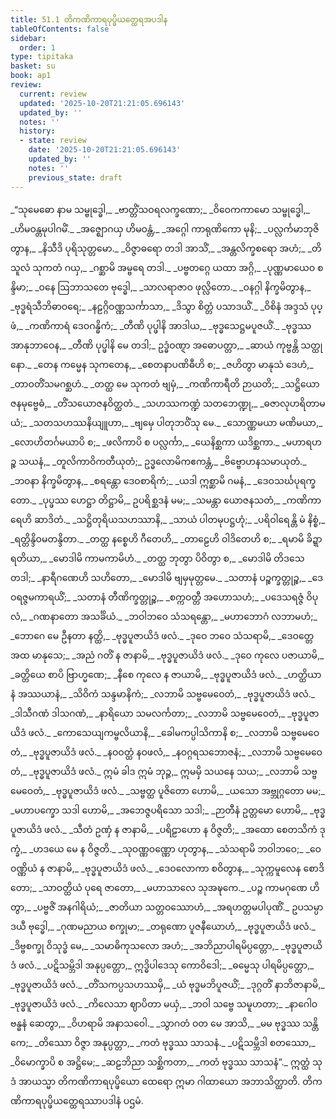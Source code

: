 ```yaml
---
title: 51.1 တိကဏိကာရပုပ္ဖိယတ္ထေရအပဒါန
tableOfContents: false
sidebar:
  order: 1
type: tipitaka
basket: su
book: ap1
review:
  current: review
  updated: '2025-10-20T21:21:05.696143'
  updated_by: ''
  notes: ''
  history:
  - state: review
    date: '2025-10-20T21:21:05.696143'
    updated_by: ''
    notes: ''
    previous_state: draft
---
```



<DynamicBreadcrumb />


<ReviewStatus review={frontmatter.review} showDetails={true} />

<HypothesisAnnotation frontmatter={frontmatter} />

<Division number="1" book="ap1" e="ch" v="20" p="429">

<Paragraph number="6568" type="verses" book="ap1">
_“သုမေဓော နာမ သမ္ဗုဒ္ဓေါ,_  
_ဗာတ္တိံသဝရလက္ခဏော;_  
_ဝိဝေကကာမော သမ္ဗုဒ္ဓေါ,_  
_ဟိမဝန္တမုပါဂမိံ._  

</Paragraph>

</Division>
<Division number="2" book="ap1" e="ch" v="20" p="429">

<Paragraph number="6569" type="verses" book="ap1">
_အဇ္ဈောဂယှ ဟိမဝန္တံ,_  
_အဂ္ဂေါ ကာရုဏိကော မုနိ;_  
_ပလ္လင်္ကမာဘုဇိတွာန,_  
_နိသီဒိ ပုရိသုတ္တမော._  

</Paragraph>

</Division>
<Division number="3" book="ap1" e="ch" v="20" p="429">

<Paragraph number="6570" type="verses" book="ap1">
_ဝိဇ္ဇာဓရော တဒါ အာသိံ,_  
_အန္တလိက္ခစရော အဟံ;_  
_တိသူလံ သုကတံ ဂယှ,_  
_ဂစ္ဆာမိ အမ္ဗရေ တဒါ._  

</Paragraph>

</Division>
<Division number="4" book="ap1" e="ch" v="20" p="429">

<Paragraph number="6571" type="verses" book="ap1">
_ပဗ္ဗတဂ္ဂေ ယထာ အဂ္ဂိ,_  
_ပုဏ္ဏမာယေဝ စန္ဒိမာ;_  
_ဝနေ ဩဘာသတေ ဗုဒ္ဓေါ,_  
_သာလရာဇာဝ ဖုလ္လိတော._  

</Paragraph>

</Division>
<Division number="5" book="ap1" e="ch" v="20" p="429">

<Paragraph number="6572" type="verses" book="ap1">
_ဝနဂ္ဂါ နိက္ခမိတွာန,_  
_ဗုဒ္ဓရံသီဘိဓာဝရေ;_  
_နဠဂ္ဂိဝဏ္ဏသင်္ကာသာ,_  
_ဒိသွာ စိတ္တံ ပသာဒယိံ._  

</Paragraph>

</Division>
<Division number="6" book="ap1" e="ch" v="20" p="429">

<Paragraph number="6573" type="verses" book="ap1">
_ဝိစိနံ အဒ္ဒသံ ပုပ္ဖံ,_  
_ကဏိကာရံ ဒေဝဂန္ဓိကံ;_  
_တီဏိ ပုပ္ဖါနိ အာဒါယ,_  
_ဗုဒ္ဓသေဋ္ဌမပူဇယိံ._  

</Paragraph>

</Division>
<Division number="7" book="ap1" e="ch" v="20" p="429">

<Paragraph number="6574" type="verses" book="ap1">
_ဗုဒ္ဓဿ အာနုဘာဝေန,_  
_တီဏိ ပုပ္ဖါနိ မေ တဒါ;_  
ဥဒ္ဓံဝဏ္ဋာ အဓောပတ္တာ,_  
_ဆာယံ ကုဗ္ဗန္တိ သတ္ထုနော._  

</Paragraph>

</Division>
<Division number="8" book="ap1" e="ch" v="20" p="429">

<Paragraph number="6575" type="verses" book="ap1">
_တေန ကမ္မေန သုကတေန,_  
_စေတနာပဏိဓီဟိ စ;_  
_ဇဟိတွာ မာနုသံ ဒေဟံ,_  
_တာဝတိံသမဂစ္ဆဟံ._  

</Paragraph>

</Division>
<Division number="9" book="ap1" e="ch" v="20" p="429">

<Paragraph number="6576" type="verses" book="ap1">
_တတ္ထ မေ သုကတံ ဗျမှံ,_  
_ကဏိကာရီတိ ဉာယတိ;_  
_သဋ္ဌိယောဇနမုဗ္ဗေဓံ,_  
_တိံသယောဇနဝိတ္ထတံ._  

</Paragraph>

</Division>
<Division number="10" book="ap1" e="ch" v="20" p="429">

<Paragraph number="6577" type="verses" book="ap1">
_သဟဿကဏ္ဍံ သတဘေဏ္ဍု,_  
_ဓဇာလုဟရိတာမယံ;_  
_သတသဟဿနိယျူဟာ,_  
_ဗျမှေ ပါတုဘဝိံသု မေ._  

</Paragraph>

</Division>
<Division number="11" book="ap1" e="ch" v="20" p="429">

<Paragraph number="6578" type="verses" book="ap1">
_သောဏ္ဏမယာ မဏိမယာ,_  
_လောဟိတင်္ဂမယာပိ စ;_  
_ဖလိကာပိ စ ပလ္လင်္ကာ,_  
_ယေနိစ္ဆကာ ယဒိစ္ဆကာ._  

</Paragraph>

</Division>
<Division number="12" book="ap1" e="ch" v="20" p="430">

<Paragraph number="6579" type="verses" book="ap1">
_မဟာရဟဉ္စ သယနံ,_  
_တူလိကာဝိကတီယုတံ;_  
ဥဒ္ဓလောမိကဧကန္တံ,_  
_ဗိဗ္ဗောဟနသမာယုတံ._  

</Paragraph>

</Division>
<Division number="13" book="ap1" e="ch" v="20" p="430">

<Paragraph number="6580" type="verses" book="ap1">
_ဘဝနာ နိက္ခမိတွာန,_  
_စရန္တော ဒေဝစာရိကံ;_  
_ယဒါ ဣစ္ဆာမိ ဂမနံ,_  
_ဒေဝသင်္ဃပုရက္ခတော._  

</Paragraph>

</Division>
<Division number="14" book="ap1" e="ch" v="20" p="430">

<Paragraph number="6581" type="verses" book="ap1">
_ပုပ္ဖဿ ဟေဋ္ဌာ တိဋ္ဌာမိ,_  
ဥပရိစ္ဆဒနံ မမ;_  
_သမန္တာ ယောဇနသတံ,_  
_ကဏိကာရေဟိ ဆာဒိတံ._  

</Paragraph>

</Division>
<Division number="15" book="ap1" e="ch" v="20" p="430">

<Paragraph number="6582" type="verses" book="ap1">
_သဋ္ဌိတုရိယသဟဿာနိ,_  
_သာယံ ပါတမုပဋ္ဌဟုံ;_  
_ပရိဝါရေန္တိ မံ နိစ္စံ,_  
_ရတ္တိန္ဒိဝမတန္ဒိတာ._  

</Paragraph>

</Division>
<Division number="16" book="ap1" e="ch" v="20" p="430">

<Paragraph number="6583" type="verses" book="ap1">
_တတ္ထ နစ္စေဟိ ဂီတေဟိ,_  
_တာဠေဟိ ဝါဒိတေဟိ စ;_  
_ရမာမိ ခိဍ္ဍာရတိယာ,_  
_မောဒါမိ ကာမကာမိဟံ._  

</Paragraph>

</Division>
<Division number="17" book="ap1" e="ch" v="20" p="430">

<Paragraph number="6584" type="verses" book="ap1">
_တတ္ထ ဘုတွာ ပိဝိတွာ စ,_  
_မောဒါမိ တိဒသေ တဒါ;_  
_နာရီဂဏေဟိ သဟိတော,_  
_မောဒါမိ ဗျမှမုတ္တမေ._  

</Paragraph>

</Division>
<Division number="18" book="ap1" e="ch" v="20" p="430">

<Paragraph number="6585" type="verses" book="ap1">
_သတာနံ ပဉ္စက္ခတ္တုဉ္စ,_  
_ဒေဝရဇ္ဇမကာရယိံ;_  
_သတာနံ တီဏိက္ခတ္တုဉ္စ,_  
_စက္ကဝတ္တီ အဟောသဟံ;_  
_ပဒေသရဇ္ဇံ ဝိပုလံ,_  
_ဂဏနာတော အသင်္ခိယံ._  

</Paragraph>

</Division>
<Division number="19" book="ap1" e="ch" v="20" p="430">

<Paragraph number="6586" type="verses" book="ap1">
_ဘဝါဘဝေ သံသရန္တော,_  
_မဟာဘောဂံ လဘာမဟံ;_  
_ဘောဂေ မေ ဦနတာ နတ္ထိ,_  
_ဗုဒ္ဓပူဇာယိဒံ ဖလံ._  

</Paragraph>

</Division>
<Division number="20" book="ap1" e="ch" v="20" p="430">

<Paragraph number="6587" type="verses" book="ap1">
_ဒုဝေ ဘဝေ သံသရာမိ,_  
_ဒေဝတ္တေ အထ မာနုသေ;_  
_အညံ ဂတိံ န ဇာနာမိ,_  
_ဗုဒ္ဓပူဇာယိဒံ ဖလံ._  

</Paragraph>

</Division>
<Division number="21" book="ap1" e="ch" v="20" p="430">

<Paragraph number="6588" type="verses" book="ap1">
_ဒုဝေ ကုလေ ပဇာယာမိ,_  
_ခတ္တိယေ စာပိ ဗြာဟ္မဏေ;_  
_နီစေ ကုလေ န ဇာယာမိ,_  
_ဗုဒ္ဓပူဇာယိဒံ ဖလံ._  

</Paragraph>

</Division>
<Division number="22" book="ap1" e="ch" v="20" p="430">

<Paragraph number="6589" type="verses" book="ap1">
_ဟတ္ထိယာနံ အဿယာနံ,_  
_သိဝိကံ သန္ဒမာနိကံ;_  
_လဘာမိ သဗ္ဗမေဝေတံ,_  
_ဗုဒ္ဓပူဇာယိဒံ ဖလံ._  

</Paragraph>

</Division>
<Division number="23" book="ap1" e="ch" v="20" p="430">

<Paragraph number="6590" type="verses" book="ap1">
_ဒါသီဂဏံ ဒါသဂဏံ,_  
_နာရိယော သမလင်္ကတာ;_  
_လဘာမိ သဗ္ဗမေဝေတံ,_  
_ဗုဒ္ဓပူဇာယိဒံ ဖလံ._  

</Paragraph>

</Division>
<Division number="24" book="ap1" e="ch" v="20" p="431">

<Paragraph number="6591" type="verses" book="ap1">
_ကောသေယျကမ္ဗလိယာနိ,_  
_ခေါမကပ္ပါသိကာနိ စ;_  
_လဘာမိ သဗ္ဗမေဝေတံ,_  
_ဗုဒ္ဓပူဇာယိဒံ ဖလံ._  

</Paragraph>

</Division>
<Division number="25" book="ap1" e="ch" v="20" p="431">

<Paragraph number="6592" type="verses" book="ap1">
_နဝဝတ္ထံ နဝဖလံ,_  
_နဝဂ္ဂရသဘောဇနံ;_  
_လဘာမိ သဗ္ဗမေဝေတံ,_  
_ဗုဒ္ဓပူဇာယိဒံ ဖလံ._  

</Paragraph>

</Division>
<Division number="26" book="ap1" e="ch" v="20" p="431">

<Paragraph number="6593" book="ap1">
ဣမံ ခါဒ ဣမံ ဘုဉ္ဇ,_  
ဣမမှိ သယနေ သယ;_  
_လဘာမိ သဗ္ဗမေဝေတံ,_  
_ဗုဒ္ဓပူဇာယိဒံ ဖလံ._  

</Paragraph>

</Division>
<Division number="27" book="ap1" e="ch" v="20" p="431">

<Paragraph number="6594" type="verses" book="ap1">
_သဗ္ဗတ္ထ ပူဇိတော ဟောမိ,_  
_ယသော အဗ္ဘုဂ္ဂတော မမ;_  
_မဟာပက္ခော သဒါ ဟောမိ,_  
_အဘေဇ္ဇပရိသော သဒါ;_  
_ဉာတီနံ ဥတ္တမော ဟောမိ,_  
_ဗုဒ္ဓပူဇာယိဒံ ဖလံ._  

</Paragraph>

</Division>
<Division number="28" book="ap1" e="ch" v="20" p="431">

<Paragraph number="6595" type="verses" book="ap1">
_သီတံ ဥဏှံ န ဇာနာမိ,_  
_ပရိဠာဟော န ဝိဇ္ဇတိ;_  
_အထော စေတသိကံ ဒုက္ခံ,_  
_ဟဒယေ မေ န ဝိဇ္ဇတိ._  

</Paragraph>

</Division>
<Division number="29" book="ap1" e="ch" v="20" p="431">

<Paragraph number="6596" type="verses" book="ap1">
_သုဝဏ္ဏဝဏ္ဏော ဟုတွာန,_  
_သံသရာမိ ဘဝါဘဝေ;_  
_ဝေဝဏ္ဏိယံ န ဇာနာမိ,_  
_ဗုဒ္ဓပူဇာယိဒံ ဖလံ._  

</Paragraph>

</Division>
<Division number="30" book="ap1" e="ch" v="20" p="431">

<Paragraph number="6597" type="verses" book="ap1">
_ဒေဝလောကာ စဝိတွာန,_  
_သုက္ကမူလေန စောဒိတော;_  
_သာဝတ္ထိယံ ပုရေ ဇာတော,_  
_မဟာသာလေ သုအဍ္ဎကေ._  

</Paragraph>

</Division>
<Division number="31" book="ap1" e="ch" v="20" p="431">

<Paragraph number="6598" type="verses" book="ap1">
_ပဉ္စ ကာမဂုဏေ ဟိတွာ,_  
_ပဗ္ဗဇိံ အနဂါရိယံ;_  
_ဇာတိယာ သတ္တဝဿောဟံ,_  
_အရဟတ္တမပါပုဏိံ._  

</Paragraph>

</Division>
<Division number="32" book="ap1" e="ch" v="20" p="431">

<Paragraph number="6599" type="verses" book="ap1">
ဥပသမ္ပာဒယီ ဗုဒ္ဓေါ,_  
_ဂုဏမညာယ စက္ခုမာ;_  
_တရုဏော ပူဇနီယောဟံ,_  
_ဗုဒ္ဓပူဇာယိဒံ ဖလံ._  

</Paragraph>

</Division>
<Division number="33" book="ap1" e="ch" v="20" p="431">

<Paragraph number="6600" type="verses" book="ap1">
_ဒိဗ္ဗစက္ခု ဝိသုဒ္ဓံ မေ,_  
_သမာဓိကုသလော အဟံ;_  
_အဘိညာပါရမိပ္ပတ္တော,_  
_ဗုဒ္ဓပူဇာယိဒံ ဖလံ._  

</Paragraph>

</Division>
<Division number="34" book="ap1" e="ch" v="20" p="432">

<Paragraph number="6601" type="verses" book="ap1">
_ပဋိသမ္ဘိဒါ အနုပ္ပတ္တော,_  
ဣဒ္ဓိပါဒေသု ကောဝိဒေါ;_  
_ဓမ္မေသု ပါရမိပ္ပတ္တော,_  
_ဗုဒ္ဓပူဇာယိဒံ ဖလံ._  

</Paragraph>

</Division>
<Division number="35" book="ap1" e="ch" v="20" p="432">

<Paragraph number="6602" type="verses" book="ap1">
_တိံသကပ္ပသဟဿမှိ,_  
_ယံ ဗုဒ္ဓမဘိပူဇယိံ;_  
_ဒုဂ္ဂတိံ နာဘိဇာနာမိ,_  
_ဗုဒ္ဓပူဇာယိဒံ ဖလံ._  

</Paragraph>

</Division>
<Division number="36" book="ap1" e="ch" v="20" p="432">

<Paragraph number="6603" type="verses" book="ap1">
_ကိလေသာ ဈာပိတာ မယှံ,_  
_ဘဝါ သဗ္ဗေ သမူဟတာ;_  
_နာဂေါဝ ဗန္ဓနံ ဆေတွာ,_  
_ဝိဟရာမိ အနာသဝေါ._  

</Paragraph>

</Division>
<Division number="37" book="ap1" e="ch" v="20" p="432">

<Paragraph number="6604" type="verses" book="ap1">
_သွာဂတံ ဝတ မေ အာသိ,_  
_မမ ဗုဒ္ဓဿ သန္တိကေ;_  
_တိဿော ဝိဇ္ဇာ အနုပ္ပတ္တာ,_  
_ကတံ ဗုဒ္ဓဿ သာသနံ._  

</Paragraph>

</Division>
<Division number="38" book="ap1" e="ch" v="20" p="432">

<Paragraph number="6605" type="verses" book="ap1">
_ပဋိသမ္ဘိဒါ စတဿော,_  
_ဝိမောက္ခာပိ စ အဋ္ဌိမေ;_  
_ဆဠဘိညာ သစ္ဆိကတာ,_  
_ကတံ ဗုဒ္ဓဿ သာသနံ”._  

</Paragraph>

<Paragraph number="6606" book="ap1">
ဣတ္ထံ သုဒံ အာယသ္မာ တိကဏိကာရပုပ္ဖိယော ထေရော ဣမာ ဂါထာယော အဘာသိတ္ထာတိ.

</Paragraph>
</Division>

<Paragraph number="6607" type="center" book="ap1">
တိကဏိကာရပုပ္ဖိယတ္ထေရဿာပဒါနံ ပဌမံ.
</Paragraph>